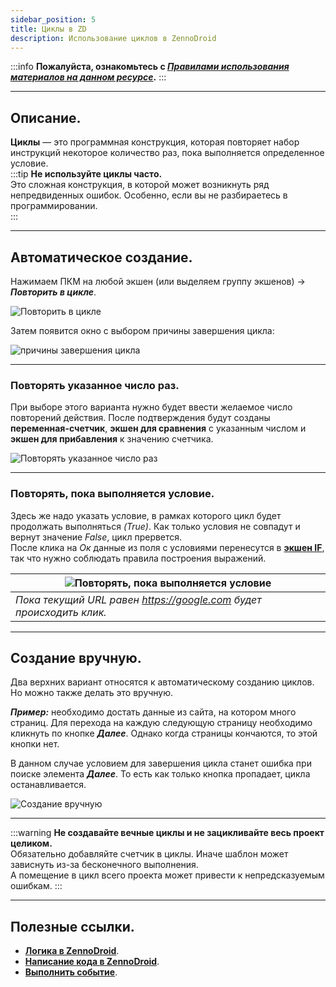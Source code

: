 ```yaml
---
sidebar_position: 5
title: Циклы в ZD
description: Использование циклов в ZennoDroid
--- 
```

:::info **Пожалуйста, ознакомьтесь с [*Правилами использования материалов на данном ресурсе*](../../Disclaimer).**
:::
_______________________________________________  
## Описание.
**Циклы** — это программная конструкция, которая повторяет набор инструкций некоторое количество раз, пока выполняется определенное условие.  
:::tip **Не используйте циклы часто.**  
Это сложная конструкция, в которой может возникнуть ряд непредвиденных ошибок. Особенно, если вы не разбираетесь в программировании.  
:::
_______________________________________________   
## Автоматическое создание.  
Нажимаем ПКМ на любой экшен (или выделяем группу экшенов) → ***Повторить в цикле***.  

![Повторить в цикле](./assets/Loops/Loops_pic1.png) 

Затем появится окно с выбором причины завершения цикла:  

![причины завершения цикла](./assets/Loops/Loops_pic2.png)   
_______________________________________________ 
### Повторять указанное число раз.  
При выборе этого варианта нужно будет ввести желаемое число повторений действия. После подтверждения будут созданы **переменная-счетчик**, **экшен для сравнения** с указанным числом и **экшен для прибавления** к значению счетчика.  

![Повторять указанное число раз](./assets/Loops/Loops_pic3.png) 
_______________________________________________ 
### Повторять, пока выполняется условие.  
Здесь же надо указать условие, в рамках которого цикл будет продолжать выполняться *(True)*. Как только условия не совпадут и вернут значение *False*, цикл прервется.  
После клика на *Ок* данные из поля с условиями перенесутся в [**экшен IF**](../../Project%20Editor/Logic/IF), так что нужно соблюдать правила построения выражений.  

| ![Повторять, пока выполняется условие](./assets/Loops/Loops_pic4.png)    | 
| -------- | 
| *Пока текущий URL равен https://google.com будет происходить клик.*   | 
 
_______________________________________________ 
## Создание вручную.  
Два верхних вариант относятся к автоматическому созданию циклов. Но можно также делать это вручную.  

***Пример:*** необходимо достать данные из сайта, на котором много страниц. Для перехода на каждую следующую страницу необходимо кликнуть по кнопке ***Далее***. Однако когда страницы кончаются, то этой кнопки нет.  

В данном случае условием для завершения цикла станет ошибка при поиске элемента ***Далее***. То есть как только кнопка пропадает, цикла останавливается.  

![Создание вручную](./assets/Loops/Loops_pic5.png)  
_______________________________________________ 
:::warning **Не создавайте вечные циклы и не зацикливайте весь проект целиком.**  
Обязательно добавляйте счетчик в циклы. Иначе шаблон может зависнуть из-за бесконечного выполнения.  
А помещение в цикл всего проекта может привести к непредсказуемым ошибкам.
:::  
_______________________________________________
## Полезные ссылки.  
- [**Логика в ZennoDroid**](../../category/логика-в-zd). 
- [**Написание кода в ZennoDroid**](../../category/свой-код).     
- [**Выполнить событие**](../../Android/ProLite/RunEvent).


